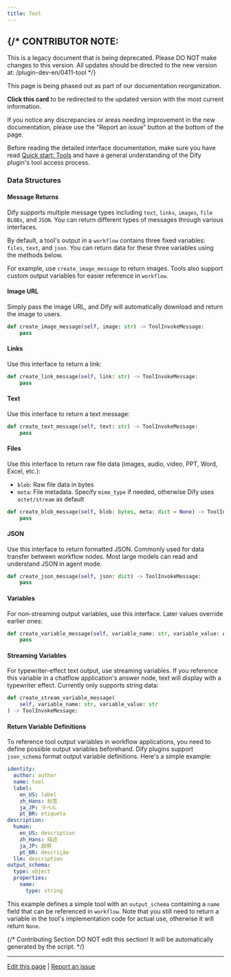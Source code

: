 ```yaml
---
title: Tool
---
```




{/* 
  CONTRIBUTOR NOTE:
  ----------------
  This is a legacy document that is being deprecated.
  Please DO NOT make changes to this version.
  All updates should be directed to the new version at:
  /plugin-dev-en/0411-tool
*/}

<Card title="This Documentation is Being Deprecated" icon="circle-exclamation" href="/plugin-dev-en/0411-tool">
  <p>This page is being phased out as part of our documentation reorganization.</p>
  
  <p><strong>Click this card</strong> to be redirected to the updated version with the most current information.</p>
  
  <p>If you notice any discrepancies or areas needing improvement in the new documentation, please use the "Report an issue" button at the bottom of the page.</p>
</Card>

Before reading the detailed interface documentation, make sure you have read [Quick start: Tools](../quick-start/develop-plugins/tool-plugin) and have a general understanding of the Dify plugin's tool access process.

### **Data Structures**

#### **Message Returns**

Dify supports multiple message types including `text`, `links`, `images`, `file BLOBs`, and `JSON`. You can return different types of messages through various interfaces.

By default, a tool's output in a `workflow` contains three fixed variables: `files`, `text`, and `json`. You can return data for these three variables using the methods below.

For example, use `create_image_message` to return images. Tools also support custom output variables for easier reference in `workflow`.

#### **Image URL**

Simply pass the image URL, and Dify will automatically download and return the image to users.

```python
def create_image_message(self, image: str) -> ToolInvokeMessage:
    pass
```

#### **Links**

Use this interface to return a link:

```python
def create_link_message(self, link: str) -> ToolInvokeMessage:
    pass
```

#### **Text**

Use this interface to return a text message:

```python
def create_text_message(self, text: str) -> ToolInvokeMessage:
    pass
```

#### **Files**

Use this interface to return raw file data (images, audio, video, PPT, Word, Excel, etc.):

* `blob`: Raw file data in bytes
* `meta`: File metadata. Specify `mime_type` if needed, otherwise Dify uses `octet/stream` as default

```python
def create_blob_message(self, blob: bytes, meta: dict = None) -> ToolInvokeMessage:
    pass
```

#### **JSON**

Use this interface to return formatted JSON. Commonly used for data transfer between workflow nodes. Most large models can read and understand JSON in agent mode.

```python
def create_json_message(self, json: dict) -> ToolInvokeMessage:
    pass
```

#### **Variables**

For non-streaming output variables, use this interface. Later values override earlier ones:

```python
def create_variable_message(self, variable_name: str, variable_value: Any) -> ToolInvokeMessage:
    pass
```

#### **Streaming Variables**

For typewriter-effect text output, use streaming variables. If you reference this variable in a chatflow application's answer node, text will display with a typewriter effect. Currently only supports string data:

```python
def create_stream_variable_message(
    self, variable_name: str, variable_value: str
) -> ToolInvokeMessage:
```

#### **Return Variable Definitions**

To reference tool output variables in workflow applications, you need to define possible output variables beforehand. Dify plugins support `json_schema` format output variable definitions. Here's a simple example:

```yaml
identity:
  author: author
  name: tool
  label:
    en_US: label
    zh_Hans: 标签
    ja_JP: ラベル
    pt_BR: etiqueta
description:
  human:
    en_US: description
    zh_Hans: 描述
    ja_JP: 説明
    pt_BR: descrição
  llm: description
output_schema:
  type: object
  properties:
    name:
      type: string
```

This example defines a simple tool with an `output_schema` containing a `name` field that can be referenced in `workflow`. Note that you still need to return a variable in the tool's implementation code for actual use, otherwise it will return `None`.

{/*
Contributing Section
DO NOT edit this section!
It will be automatically generated by the script.
*/}

---

[Edit this page](https://github.com/langgenius/dify-docs/edit/main/en/plugins/schema-definition/tool.mdx) | [Report an issue](https://github.com/langgenius/dify-docs/issues/new?template=docs.yml)

